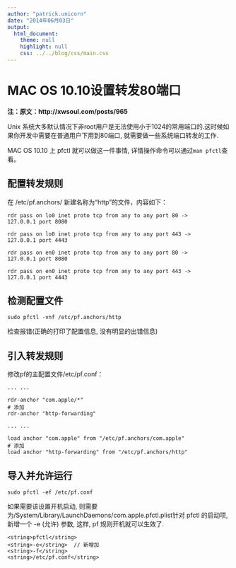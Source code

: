 ```yaml
---
author: "patrick.unicorn"
date: "2014年06月03日"
output: 
  html_document:
    theme: null
    highlight: null
    css: ../../blog/css/main.css
---
```


# MAC OS 10.10设置转发80端口

**注：原文：http://xwsoul.com/posts/965**

Unix 系统大多默认情况下非root用户是无法使用小于1024的常用端口的.这时候如果你开发中需要在普通用户下用到80端口, 就需要做一些系统端口转发的工作.

MAC OS 10.10 上 pfctl 就可以做这一件事情, 详情操作命令可以通过`man pfctl`查看。

## 配置转发规则

在 /etc/pf.anchors/ 新建名称为“http”的文件，内容如下： 

```
rdr pass on lo0 inet proto tcp from any to any port 80 -> 
127.0.0.1 port 8080

rdr pass on lo0 inet proto tcp from any to any port 443 -> 
127.0.0.1 port 4443

rdr pass on en0 inet proto tcp from any to any port 80 -> 
127.0.0.1 port 8080

rdr pass on en0 inet proto tcp from any to any port 443 -> 
127.0.0.1 port 4443
```

## 检测配置文件

```sudo pfctl -vnf /etc/pf.anchors/http```

检查报错(正确的打印了配置信息, 没有明显的出错信息)

## 引入转发规则

修改pf的主配置文件/etc/pf.conf：

```
... ...

rdr-anchor "com.apple/*"
# 添加
rdr-anchor "http-forwarding"

... ...

load anchor "com.apple" from "/etc/pf.anchors/com.apple"
# 添加
load anchor "http-forwarding" from "/etc/pf.anchors/http"
```

## 导入并允许运行

```
sudo pfctl -ef /etc/pf.conf
```

如果需要该设置开机启动, 则需要为/System/Library/LaunchDaemons/com.apple.pfctl.plist针对 pfctl 的启动项, 新增一个 -e (允许) 参数, 这样, pf 规则开机就可以生效了.

```
<string>pfctl</string>
<string>-e</string>  // 新增加
<string>-f</string>
<string>/etc/pf.conf</string>
```